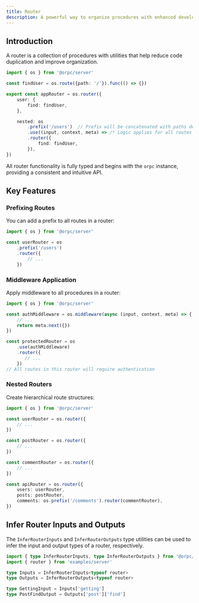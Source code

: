 ```yaml
---
title: Router
description: A powerful way to organize procedures with enhanced developer experience.
---
```


## Introduction

A router is a collection of procedures with utilities that help reduce code duplication and improve organization.

```ts twoslash
import { os } from '@orpc/server'

const findUser = os.route({path: '/'}).func(() => {})

export const appRouter = os.router({
    user: {
        find: findUser,
    },

    nested: os
        .prefix('/users')  // Prefix will be concatenated with paths defined in route(...)
        .use((input, context, meta) => /* Logic applies for all routes in this router */ meta.next({}))
        .router({
            find: findUser,
        }),
})
```

All router functionality is fully typed and begins with the `orpc` instance, providing a consistent and intuitive API.

## Key Features

### Prefixing Routes
You can add a prefix to all routes in a router:

```ts twoslash
import { os } from '@orpc/server'

const userRouter = os
    .prefix('/users')
    .router({
        // ...
    })
```

### Middleware Application
Apply middleware to all procedures in a router:

```ts twoslash
import { os } from '@orpc/server'

const authMiddleware = os.middleware(async (input, context, meta) => {
    // ...
    return meta.next({})
})

const protectedRouter = os
    .use(authMiddleware)
    .router({
       // ...
    })
// All routes in this router will require authentication
```

### Nested Routers
Create hierarchical route structures:

```ts twoslash
import { os } from '@orpc/server'

const userRouter = os.router({
    // ...
})

const postRouter = os.router({
    // ...
})

const commentRouter = os.router({
    // ...
})

const apiRouter = os.router({
    users: userRouter,
    posts: postRouter,
    comments: os.prefix('/comments').router(commentRouter),
})
```


## Infer Router Inputs and Outputs

The `InferRouterInputs` and `InferRouterOutputs` type utilities can be used to infer the input and output types of a router, respectively.

```ts twoslash
import { type InferRouterInputs, type InferRouterOutputs } from '@orpc/server'
import { router } from 'examples/server'

type Inputs = InferRouterInputs<typeof router>
type Outputs = InferRouterOutputs<typeof router>

type GettingInput = Inputs['getting']
type PostFindOutput = Outputs['post']['find']
```